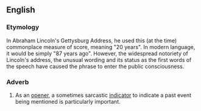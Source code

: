 ==English==
{{wikipedia|Gettysburg Address}}

===Etymology===
In Abraham Lincoln's Gettysburg Address, he used this (at the time) commonplace measure of score, meaning "20 years". In modern language, it would be simply "87 years ago". However, the widespread notoriety of Lincoln's address, the unusual wording and its status as the first words of the speech have caused the phrase to enter the public consciousness.

===Adverb===
{{head|en|adverb}}

# {{lb|en|idiomatic}} As an [[opener]], a sometimes sarcastic [[indicator]] to indicate a past event being mentioned is particularly important.